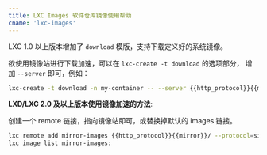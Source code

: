 ```yaml
---
title: LXC Images 软件仓库镜像使用帮助
cname: 'lxc-images'
---
```


LXC 1.0 以上版本增加了 `download` 模版，支持下载定义好的系统镜像。

欲使用镜像站进行下载加速，可以在 `lxc-create -t download` 的选项部分，
增加 `--server` 即可，例如：

<CodeBlock>

```bash
lxc-create -t download -n my-container -- --server {{http_protocol}}{{mirror}}
```

</CodeBlock>

**LXD/LXC 2.0 及以上版本使用镜像加速的方法**:

创建一个 remote 链接，指向镜像站即可，或替换掉默认的 images 链接。

<CodeBlock>

```bash
lxc remote add mirror-images {{http_protocol}}{{mirror}}/ --protocol=simplestreams --public
lxc image list mirror-images:
```

</CodeBlock>
